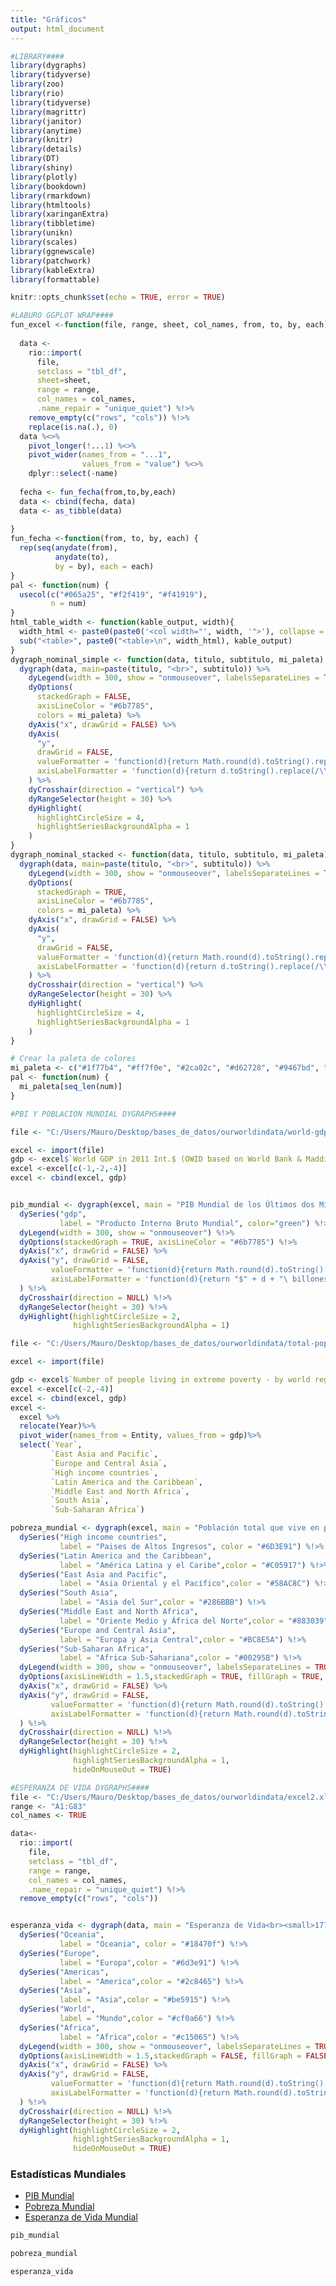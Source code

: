 ```yaml
---
title: "Gráficos"
output: html_document
---
```


```r
#LIBRARY####
library(dygraphs) 
library(tidyverse)
library(zoo)
library(rio)
library(tidyverse)
library(magrittr)
library(janitor)
library(anytime)
library(knitr)
library(details)
library(DT)
library(shiny)
library(plotly)
library(bookdown)
library(rmarkdown)
library(htmltools)
library(xaringanExtra)
library(tibbletime)
library(unikn)
library(scales)
library(ggnewscale)
library(patchwork)
library(kableExtra)
library(formattable)

knitr::opts_chunk$set(echo = TRUE, error = TRUE)

#LABURO GGPLOT WRAP####
fun_excel <-function(file, range, sheet, col_names, from, to, by, each) {
  
  data <- 
    rio::import(
      file, 
      setclass = "tbl_df",
      sheet=sheet,
      range = range,
      col_names = col_names,
      .name_repair = "unique_quiet") %!>% 
    remove_empty(c("rows", "cols")) %!>%
    replace(is.na(.), 0)
  data %<>%
    pivot_longer(!...1) %<>%
    pivot_wider(names_from = "...1",
                values_from = "value") %<>%
    dplyr::select(-name)
  
  fecha <- fun_fecha(from,to,by,each)
  data <- cbind(fecha, data) 
  data <- as_tibble(data)
  
}
fun_fecha <-function(from, to, by, each) {
  rep(seq(anydate(from),
          anydate(to),
          by = by), each = each)
}
pal <- function(num) {
  usecol(c("#065a25", "#f2f419", "#f41919"),
         n = num)
}
html_table_width <- function(kable_output, width){
  width_html <- paste0(paste0('<col width="', width, '">'), collapse = "\n")
  sub("<table>", paste0("<table>\n", width_html), kable_output)
}
dygraph_nominal_simple <- function(data, titulo, subtitulo, mi_paleta) {
  dygraph(data, main=paste(titulo, "<br>", subtitulo)) %>%
    dyLegend(width = 300, show = "onmouseover", labelsSeparateLines = TRUE) %>%
    dyOptions(
      stackedGraph = FALSE,
      axisLineColor = "#6b7785",
      colors = mi_paleta) %>%
    dyAxis("x", drawGrid = FALSE) %>%
    dyAxis(
      "y",
      drawGrid = FALSE,
      valueFormatter = 'function(d){return Math.round(d).toString().replace(/\\B(?=(\\d{3})+(?!\\d))/g, ",");}',
      axisLabelFormatter = 'function(d){return d.toString().replace(/\\B(?=(\\d{3})+(?!\\d))/g, ",");}'
    ) %>%
    dyCrosshair(direction = "vertical") %>%
    dyRangeSelector(height = 30) %>%
    dyHighlight(
      highlightCircleSize = 4,
      highlightSeriesBackgroundAlpha = 1
    )
}
dygraph_nominal_stacked <- function(data, titulo, subtitulo, mi_paleta) {
  dygraph(data, main=paste(titulo, "<br>", subtitulo)) %>%
    dyLegend(width = 300, show = "onmouseover", labelsSeparateLines = TRUE) %>%
    dyOptions(
      stackedGraph = TRUE,
      axisLineColor = "#6b7785",
      colors = mi_paleta) %>%
    dyAxis("x", drawGrid = FALSE) %>%
    dyAxis(
      "y",
      drawGrid = FALSE,
      valueFormatter = 'function(d){return Math.round(d).toString().replace(/\\B(?=(\\d{3})+(?!\\d))/g, ",");}',
      axisLabelFormatter = 'function(d){return d.toString().replace(/\\B(?=(\\d{3})+(?!\\d))/g, ",");}'
    ) %>%
    dyCrosshair(direction = "vertical") %>%
    dyRangeSelector(height = 30) %>%
    dyHighlight(
      highlightCircleSize = 4,
      highlightSeriesBackgroundAlpha = 1
    )
}

# Crear la paleta de colores
mi_paleta <- c("#1f77b4", "#ff7f0e", "#2ca02c", "#d62728", "#9467bd", "#8c564b", "#e377c2", "#7f7f7f", "#bcbd22", "#17becf")
pal <- function(num) {
  mi_paleta[seq_len(num)]
}

#PBI Y POBLACION MUNDIAL DYGRAPHS####

file <- "C:/Users/Mauro/Desktop/bases_de_datos/ourworldindata/world-gdp-over-the-last-two-millennia.csv"

excel <- import(file)
gdp <- excel$`World GDP in 2011 Int.$ (OWID based on World Bank & Maddison (2017))`/1000000000000
excel <-excel[c(-1,-2,-4)]
excel <- cbind(excel, gdp)


pib_mundial <- dygraph(excel, main = "PIB Mundial de los Últimos dos Milenios") %!>% 
  dySeries("gdp", 
           label = "Producto Interno Bruto Mundial", color="green") %!>% 
  dyLegend(width = 300, show = "onmouseover") %!>% 
  dyOptions(stackedGraph = TRUE, axisLineColor = "#6b7785") %!>%
  dyAxis("x", drawGrid = FALSE) %>%
  dyAxis("y", drawGrid = FALSE,
         valueFormatter = 'function(d){return Math.round(d).toString().replace(/\\B(?=(\\d{3})+(?!\\d))/g, ",");}',
         axisLabelFormatter = 'function(d){return "$" + d + "\ billones"}'
  ) %!>% 
  dyCrosshair(direction = NULL) %!>% 
  dyRangeSelector(height = 30) %!>% 
  dyHighlight(highlightCircleSize = 2,
              highlightSeriesBackgroundAlpha = 1)

file <- "C:/Users/Mauro/Desktop/bases_de_datos/ourworldindata/total-population-living-in-extreme-poverty-by-world-region.csv"

excel <- import(file)

gdp <- excel$`Number of people living in extreme poverty - by world region`/1000000
excel <-excel[c(-2,-4)]
excel <- cbind(excel, gdp)
excel <-
  excel %>%
  relocate(Year)%>%
  pivot_wider(names_from = Entity, values_from = gdp)%>%
  select(`Year`, 
         `East Asia and Pacific`,
         `Europe and Central Asia`,
         `High income countries`,
         `Latin America and the Caribbean`,
         `Middle East and North Africa`,
         `South Asia`,
         `Sub-Saharan Africa`) 

pobreza_mundial <- dygraph(excel, main = "Población total que vive en pobreza extrema por región del mundo (millones de habitantes)") %!>% 
  dySeries("High income countries", 
           label = "Paises de Altos Ingresos", color = "#6D3E91") %!>% 
  dySeries("Latin America and the Caribbean", 
           label = "América Latina y el Caribe",color = "#C05917") %!>% 
  dySeries("East Asia and Pacific", 
           label = "Asia Oriental y el Pacífico",color = "#58AC8C") %!>% 
  dySeries("South Asia", 
           label = "Asia del Sur",color = "#286BBB") %!>% 
  dySeries("Middle East and North Africa", 
           label = "Oriente Medio y África del Norte",color = "#883039") %!>% 
  dySeries("Europe and Central Asia", 
           label = "Europa y Asia Central",color = "#BC8E5A") %!>% 
  dySeries("Sub-Saharan Africa", 
           label = "Africa Sub-Sahariana",color = "#00295B") %!>% 
  dyLegend(width = 300, show = "onmouseover", labelsSeparateLines = TRUE, labelsDiv = FALSE) %!>% 
  dyOptions(axisLineWidth = 1.5,stackedGraph = TRUE, fillGraph = TRUE, axisLineColor = "#6b7785") %!>%
  dyAxis("x", drawGrid = FALSE) %>%
  dyAxis("y", drawGrid = FALSE,
         valueFormatter = 'function(d){return Math.round(d).toString().replace(/\\B(?=(\\d{3})+(?!\\d))/g, ",");}',
         axisLabelFormatter = 'function(d){return Math.round(d).toString().replace(/\\B(?=(\\d{3})+(?!\\d))/g, ",");}'
  ) %!>% 
  dyCrosshair(direction = NULL) %!>% 
  dyRangeSelector(height = 30) %!>% 
  dyHighlight(highlightCircleSize = 2,
              highlightSeriesBackgroundAlpha = 1,
              hideOnMouseOut = TRUE) 

#ESPERANZA DE VIDA DYGRAPHS####
file <- "C:/Users/Mauro/Desktop/bases_de_datos/ourworldindata/excel2.xlsx"
range <- "A1:G83"
col_names <- TRUE

data<- 
  rio::import(
    file, 
    setclass = "tbl_df",
    range = range,
    col_names = col_names,
    .name_repair = "unique_quiet") %!>% 
  remove_empty(c("rows", "cols")) 


esperanza_vida <- dygraph(data, main = "Esperanza de Vida<br><small>1770-2021</small>") %!>% 
  dySeries("Oceania", 
           label = "Oceania", color = "#18470f") %!>% 
  dySeries("Europe", 
           label = "Europa",color = "#6d3e91") %!>% 
  dySeries("Americas", 
           label = "America",color = "#2c8465") %!>% 
  dySeries("Asia", 
           label = "Asia",color = "#be5915") %!>% 
  dySeries("World", 
           label = "Mundo",color = "#cf0a66") %!>% 
  dySeries("Africa", 
           label = "Africa",color = "#c15065") %!>% 
  dyLegend(width = 300, show = "onmouseover", labelsSeparateLines = TRUE, labelsDiv = FALSE, showZeroValues = FALSE) %!>% 
  dyOptions(axisLineWidth = 1.5,stackedGraph = FALSE, fillGraph = FALSE, axisLineColor = "#6b7785") %!>%
  dyAxis("x", drawGrid = FALSE) %>%
  dyAxis("y", drawGrid = FALSE,
         valueFormatter = 'function(d){return Math.round(d).toString().replace(/\\B(?=(\\d{3})+(?!\\d))/g, ",");}',
         axisLabelFormatter = 'function(d){return Math.round(d).toString().replace(/\\B(?=(\\d{3})+(?!\\d))/g, ",");}'
  ) %!>% 
  dyCrosshair(direction = NULL) %!>% 
  dyRangeSelector(height = 30) %!>% 
  dyHighlight(highlightCircleSize = 2,
              highlightSeriesBackgroundAlpha = 1,
              hideOnMouseOut = TRUE) 
```


### Estadísticas Mundiales
<!-- Barra de navegación horizontal -->
<ul class="nav nav-tabs" id="nav-tab" role="tablist">

  <li class="nav-item">
    <a class="nav-link active" id="pibmundial-tab" data-toggle="tab" href="#pibmundial" role="tab" aria-controls="pibmundial" aria-selected="true">PIB Mundial</a>
  </li>
  
  <li class="nav-item">
    <a class="nav-link" id="pobrezamundial-tab" data-toggle="tab" href="#pobrezamundial" role="tab" aria-controls="pobrezamundial" aria-selected="false">Pobreza Mundial</a>
  </li>
  
  <li class="nav-item">
  <a class="nav-link" id="esperanzavidamundial-tab" data-toggle="tab" href="#esperanzavidamundial" role="tab" aria-controls="esperanzavidamundial" aria-selected="false">Esperanza de Vida Mundial</a>
  </li>
  
</ul>

<!-- Contenido de las pestañas -->
<div class="tab-content" id="nav-tabContent">

  <div class="tab-pane fade show active" id="pibmundial" role="tabpanel" aria-labelledby="pibmundial-tab">
```r
pib_mundial
```
</div>

<div class="tab-pane fade show active" id="pobrezamundial" role="tabpanel" aria-labelledby="pobrezamundial-tab">
```r
pobreza_mundial
``` 
</div>

<div class="tab-pane fade show active" id="esperanzavidamundial" role="tabpanel" aria-labelledby="esperanzavidamundial-tab">
```r
esperanza_vida
``` 
</div>
  
  
</div>

<!-- JavaScript para cargar el contenido dinámicamente y manejar los gráficos Dygraph -->
<script>
  $(document).ready(function() {
    // Manejar el cambio de pestaña
    $('a[data-toggle="tab"]').on('shown.bs.tab', function (e) {
      // Obtener el identificador de la pestaña desde el enlace del menú
      var tabId = $(this).attr('href');
      
      // Mostrar la pestaña correspondiente
      $('.nav-link').removeClass('active');
      $(this).addClass('active');
      $('.tab-pane').removeClass('show active');
      $(tabId).addClass('show active');

      // Inicializar Dygraphs en la nueva pestaña activa
      initDygraphs(tabId);
    });

    // Función para inicializar Dygraphs
    function initDygraphs(tabId) {
      // Obtener el contenedor de Dygraphs en la pestaña activa
      var dygraphContainers = $(tabId).find('.dygraph-container');

      // Iterar sobre cada contenedor y verificar si Dygraphs ya está inicializado
      dygraphContainers.each(function() {
        var dygraphContainer = $(this);
        if (!dygraphContainer.hasClass('initialized')) {
          // Inicializar Dygraphs aquí (puedes llamar a la función de inicialización)
          // Por ejemplo: dygraphContainer.dygraph(options);
          
          // Marcar como inicializado
          dygraphContainer.addClass('initialized');
        }
      });
    }
  });
</script>
